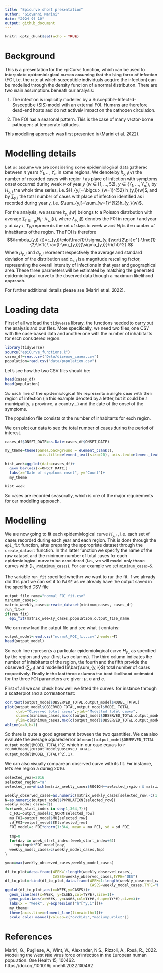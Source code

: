 ```yaml
---
title: "Epicurve short presentation"
author: "Giovanni Marini"
date: "2024-04-10"
output: github_document
---
```


```r
knitr::opts_chunk$set(echo = TRUE)
```

# Background

This is a presentation for the epiCurve function, which can be used to interpolate epidemiological curves assuming that the lying force of infection (FOI, i.e. the rate at which susceptible individuals acquire the infection) can be modelled through the density function of a normal distribution. There are two main assumptions beneath our analysis:

1. The infection is implicitly modelled by a Susceptible-Infected-Susceptible (SIS) model with an external FOI. Humans are therefore dead-end hosts and do not actively impact on the pathogen circulation.

2. The FOI has a seasonal pattern. This is the case of many vector-borne pathogens at temperate latitudes.

This modelling approach was first presented in (Marini et al. 2022).

# Modelling details
Let us assume we are considering some epidemiological data gathered between $n$ years $Y_1, ..., Y_n$ in some regions. We denote by $h_{y,i}(w)$ the number of recorded cases with region $i$ as place of infection with symptoms onset occurred during week $w$ of year $y$ ($w\in\{1, …, 52\}$, $y\in\{Y_1, ..., Y_n\}$), by $H_{y,i}$ the whole time series, i.e. $H_{y,i}=\bigcup_{w=1}^{52} h_{y,i}(w)$, and by $\sum_{y,i}$ the total number of cases with place of infection identified as i recorded during year y, i.e. $\sum_{y,i}=\sum_{w=1}^{52}h_{y,i}(w)$.

For the analysis, we assume $h_{y,i}(w)$ belongs to a Poisson distribution with average $\sum_{t\in T_W} N_i \cdot \lambda_{y,i}(t)$, where $\lambda_{y,i}(t)$ denotes the FOI in region $i$ and year $y$ at day $t$, $T_W$ represents the set of days in week $w$ and $N_i$ is the number of inhabitants of the region. The FOI is therefore 
$$\lambda_{y,i} (t)=c_{y,i}\cdot\frac{1}{\sigma_{y,i}\sqrt{2\pi}}e^{-\frac{1}{2}\left( \frac{t-\mu_{y,i}}{\sigma_{y,i}}\right)^2}.$$
Where $\mu_{y,i}$ and $\sigma_{y,i}$ represent respectively the average and standard deviation of the distribution and $c_{y,i}$ is a magnitude rescaling factor, representing the overall intensity of infections in that year and geographical area. These three parameters will be estimated by matching the generated epidemiological curve to the observed data through a maximum likelihood approach. 

For further additional details please see (Marini et al. 2022).

# Loading data
First of all we load the `tidyverse` library, the functions needed to carry out the analysis and our files. More specifically, we need two files, one CSV with the case-based data and another one with the number of inhabitants for each considered region.
```r
library(tidyverse)
source("epiCurve_functions.R")
cases_df=read.csv("Data/disease_cases.csv")
population=read.csv("data/population.csv")
```
Let's see how the two CSV files should be:
```r
head(cases_df)
head(population)
```
So each line of the epidemiological file represents a single case with their region of infection (in this example denoted by a letter, but it could be a municipality, a province, a country...) and the date of the onset of the symptoms.

The population file consists of the number of inhabitants for each region.

We can plot our data to see the total number of cases during the period of interest.

```r
cases_df$ONSET_DATE=as.Date(cases_df$ONSET_DATE)

my_theme=theme(panel.background = element_blank(),
               axis.title=element_text(size=20), axis.text=element_text(size=16))

hist_week=ggplot(data=cases_df)+
  geom_bar(aes(x=ONSET_DATE))+
  labs(x="Date of symptoms onset", y="Count")+
  my_theme

hist_week
```

So cases are recorded seasonally, which is one of the major requirements for our modelling approach.

# Modelling
We are now going to fit each epidemiological curve $H_{y,i}$ , i.e. each set of cases recorded during each year and each region. This is done through the `epi_fit` function, after preparing the appropriate dataset through the `create_dataset` function. In this latter function we specify the name of the raw dataset and the minimum number of total cases for each epidemiological curve to be considered (i.e., we will model only those curves with $\sum_{y,i}\geq$`minimum_cases`). For our example we set `minimum_cases=5`.

The variable `run_fit` specified whether we want to run the fit. If we already did this part we can set it to `FALSE` as we already have the output saved in the specified CSV file.

```r
output_file_name="normal_FOI_fit.csv"
minimum_cases=5
matrix_weekly_cases=create_dataset(minimum_cases, cases_df)
run_fit=F
if(run_fit)
  epi_fit(matrix_weekly_cases,population,output_file_name)
```

We can now load the output file and see what it contains:
```r
output_model=read.csv("normal_FOI_fit.csv",header=T)
head(output_model)
```
So each line represents a particular epidemiological curve $H_{y,i}$ as specified by the region and year (first two columns). The third column indicates the number of inhabitants of the region, the fourth and the fifth provide the observed ($\sum_{y,i}$) and modelled ($\bar{\sum_{y,i}}$) total number of cases respectively. Finally in the last three columns the best likelihood estimated for the three FOI parameters are given: $\mu$, $\sigma$ and $c$.

First of all we can check how well we fitted the curves, for instance through a scatterplot and a correlation test:
```r
cor.test(output_model$OBSERVED_TOTAL,output_model$MODEL_TOTAL)
plot(output_model$OBSERVED_TOTAL,output_model$MODEL_TOTAL,
     xlab="Observed total cases",ylab="Modelled total cases",
     xlim=c(minimum_cases,max(c(output_model$OBSERVED_TOTAL,output_model$MODEL_TOTAL))),
     ylim=c(minimum_cases,max(c(output_model$OBSERVED_TOTAL,output_model$MODEL_TOTAL))))
abline(a=0,b=1)
```

So there is quite a good agreement between the two quantities. We can also evaluate the average squared error as `mean((output_model$OBSERVED_TOTAL-output_model$MODEL_TOTAL)^2)` which in our case equals to `r round(mean((output_model$OBSERVED_TOTAL-output_model$MODEL_TOTAL)^2),1)`.

We can also visually compare an observed curve with its fit. For instance, let's see region a during 2016.

```r
selected_year=2016
selected_region="a"
selected_row=which(matrix_weekly_cases$REGION==selected_region & matrix_weekly_cases$YEAR==selected_year)

weekly_observed_cases=as.numeric(matrix_weekly_cases[selected_row,-c(1,2)])
N=as.numeric(output_model$POPULATION[selected_row])
weekly_model_cases=c()
for(week_start_index in seq(1,364,7)){
  c_FOI=output_model$C_NORM[selected_row]
  mu_FOI=output_model$MU[selected_row]
  sd_FOI=output_model$SD[selected_row]
  FOI_model=c_FOI*dnorm(1:364, mean = mu_FOI, sd = sd_FOI)
  
  tmp=0
  for(day in week_start_index:(week_start_index+6))
    tmp=tmp+N*FOI_model[day]
  weekly_model_cases=c(weekly_model_cases,tmp)
}

ymax=max(weekly_observed_cases,weekly_model_cases)

df_to_plot=data.frame(WEEK=1:length(weekly_observed_cases),
                      CASES=weekly_observed_cases,TYPE="OBS")
df_to_plot=rbind(df_to_plot,data.frame(WEEK=1:length(weekly_observed_cases),
                                       CASES=weekly_model_cases,TYPE="MODEL"))
ggplot(df_to_plot,aes(x=WEEK,y=CASES))+
  geom_line(aes(x=WEEK, y=CASES,col=TYPE),size=1)+
  geom_point(aes(x=WEEK, y=CASES,col=TYPE,shape=TYPE),size=3)+
  labs(x = "Week", y=expression("h"["y,i"]))+
  my_theme+
  theme(axis.line=element_line(linewidth=1))+
  scale_color_manual(values=c("orchid2","mediumpurple2"))
```

# References
Marini, G., Pugliese, A., Wint, W., Alexander, N.S., Rizzoli, A., Rosà, R., 2022. Modelling the West Nile virus force of infection in the European human population. One Health 15, 100462. https://doi.org/10.1016/j.onehlt.2022.100462
